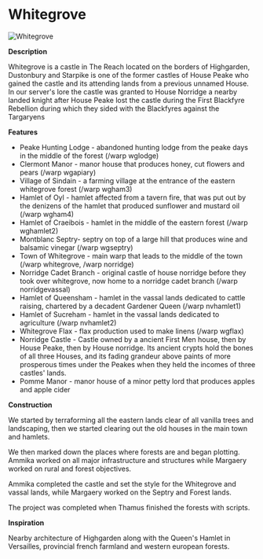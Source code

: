 

# Whitegrove

<Image
  src="https://cdn.sanity.io/images/1as7cn02/production/fbcc7f1ef637d2ef448b62519c4594dcc4b41bb5-1280x720.png?w=976&h=350&fit=crop&crop=center&auto=format"
  alt="Whitegrove"
  width={976}
  height={350}
/>

<ProjectDetails
  floatRight
  region="Reach"
  house="House Norridge"
  type="Castle"
  status="Completed"
  warp="/warp whitegrove"
  projectLead="Ammika, Margaery_Tyrell"
  dateStarted="February 8, 2020"
  dateCompleted="February 8, 2020"
/>

**Description**

Whitegrove is a castle in The Reach located on the borders of Highgarden, Dustonbury and Starpike is one of the former castles of House Peake who gained the castle and its attending lands from a previous unnamed House. In our server's lore the castle was granted to House Norridge a nearby landed knight after House Peake lost the castle during the First Blackfyre Rebellion during which they sided with the Blackfyres against the Targaryens

**Features**

- Peake Hunting Lodge - abandoned hunting lodge from the peake days in the middle of the forest (/warp wglodge)
- Clermont Manor - manor house that produces honey, cut flowers and pears (/warp wgapiary)
- Village of Sindain - a farming village at the entrance of the eastern whitegrove forest (/warp wgham3)
- Hamlet of Oyl - hamlet affected from a tavern fire, that was put out by the denizens of the hamlet that produced sunflower and mustard oil (/warp wgham4)
- Hamlet of Craeibois - hamlet in the middle of the eastern forest (/warp wghamlet2)
- Montblanc Septry- septry on top of a large hill that produces wine and balsamic vinegar (/warp wgseptry)
- Town of Whitegrove - main warp that leads to the middle of the town (/warp whitegrove, /warp norridge)
- Norridge Cadet Branch - original castle of house norridge before they took over whitegrove, now home to a norridge cadet branch (/warp norridgevassal)
- Hamlet of Queensham - hamlet in the vassal lands dedicated to cattle raising, chartered by a decadent Gardener Queen (/warp nvhamlet1)
- Hamlet of Sucreham - hamlet in the vassal lands dedicated to agriculture (/warp nvhamlet2)
- Whitegrove Flax - flax production used to make linens (/warp wgflax)
- Norridge Castle - Castle owned by a ancient First Men house, then by House Peake, then by House norridge. Its ancient crypts hold the bones of all three Houses, and its fading grandeur above paints of more prosperous times under the Peakes when they held the incomes of three castles' lands.
- Pomme Manor - manor house of a minor petty lord that produces apples and apple cider

**Construction**

We started by terraforming all the eastern lands clear of all vanilla trees and landscaping, then we started clearing out the old houses in the main town and hamlets.

We then marked down the places where forests are and began plotting. Ammika worked on all major infrastructure and structures while Margaery worked on rural and forest objectives.

Ammika completed the castle and set the style for the Whitegrove and vassal lands, while Margaery worked on the Septry and Forest lands.

The project was completed when Thamus finished the forests with scripts.

**Inspiration**

Nearby architecture of Highgarden along with the Queen's Hamlet in Versailles, provincial french farmland and western european forests.
